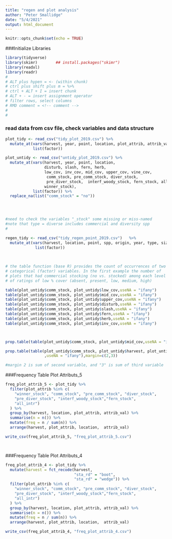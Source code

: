 ```yaml
---
title: "regen and plot analysis"
author: "Peter Smallidge"
date: "5/4/2021"
output: html_document
---
```


```r
knitr::opts_chunk$set(echo = TRUE)
```

###Initialize Libraries
```r

library(tidyverse)
library(skimr)        ## install.packages("skimr")
library(readxl)
library(readr)
#
# ALT plus hypen = <- (within chunk)
# ctrl plus shift plus m = %>% 
# ctrl + ALT + I = insert chunk
# ALT + - = insert assignment operator
# filter rows, select columns
# RMD comment = <!-- comment -->
# 
# 

```


### read data from csv file, check variables and data structure

```r

plot_tidy <- read_csv("tidy_plot_2019.csv") %>% 
  mutate_at(vars(harvest, year, point, location, plot_attrib, attrib_val),
            list(factor))

plot_untidy <- read_csv("untidy_plot_2019.csv") %>% 
  mutate_at(vars(harvest, year, point, location, 
                 disturb, slash, fern, herb, 
                 low_cov, inv_cov, mid_cov, upper_cov, vine_cov,
                  comm_stock, pre_comm_stock, diver_stock,
                  pre_diver_stock,  interf_woody_stock, fern_stock, all_intf,
                 winner_stock),
            list(factor)) %>% 
  replace_na(list("comm_stock" = "no"))
  



#need to check the variables "_stock" some missing or miss-named
#note that type = diverse includes commercial and diversity spp
#

regen_tidy <- read_csv("tidy_regen_point_2019.csv")   %>% 
  mutate_at(vars(harvest, location, point, spp, origin, year, type, size),
             list(factor))
  
  


```
```r
# the table function (base R) provides the count of occurrences of two 
# categorical (factor) variables. In the first example the number of 
# plots that had commercial stocking (no vs. stocked) among each level
# of ratings of low % cover (absent, present, low, medium, high)

table(plot_untidy$comm_stock, plot_untidy$low_cov,useNA = "ifany")
table(plot_untidy$comm_stock, plot_untidy$mid_cov,useNA = "ifany")
table(plot_untidy$comm_stock, plot_untidy$upper_cov,useNA = "ifany")
table(plot_untidy$comm_stock, plot_untidy$disturb,useNA = "ifany")
table(plot_untidy$comm_stock, plot_untidy$slash,useNA = "ifany")
table(plot_untidy$comm_stock, plot_untidy$fern,useNA = "ifany")
table(plot_untidy$comm_stock, plot_untidy$herb,useNA = "ifany")
table(plot_untidy$comm_stock, plot_untidy$inv_cov,useNA = "ifany")




```

```r

prop.table(table(plot_untidy$comm_stock, plot_untidy$mid_cov,useNA = "ifany"),margin=2)

prop.table(table(plot_untidy$comm_stock, plot_untidy$harvest, plot_untidy$location
                 ,useNA = "ifany"),margin=c(2,3))

#margin 2 is sum of second variable, and "3" is sum of third variable

```



###Frequency Table Plot Attributs_5
```r


freq_plot_attrib_5 <- plot_tidy %>% 
  filter(plot_attrib %in% c(
    "winner_stock", "comm_stock", "pre_comm_stock", "diver_stock",
    "pre_diver_stock", "interf_woody_stock","fern_stock", 
    "all_intr")
  ) %>% 
  group_by(harvest, location, plot_attrib, attrib_val) %>% 
  summarise(n = n()) %>% 
  mutate(freq = n / sum(n)) %>% 
  arrange(harvest, plot_attrib, location,  attrib_val)

write_csv(freq_plot_attrib_5, "freq_plot_attrib_5.csv")




```

###Frequency Table Plot Attributs_4
```r


freq_plot_attrib_4 <- plot_tidy %>% 
  mutate(harvest = fct_recode(harvest,
                              "sta_rd" = "boot",
                              "sta_rd" = "wedge")) %>% 
  filter(plot_attrib %in% c(
    "winner_stock", "comm_stock", "pre_comm_stock", "diver_stock",
    "pre_diver_stock", "interf_woody_stock","fern_stock", 
    "all_intr")
  ) %>% 
  group_by(harvest, location, plot_attrib, attrib_val) %>% 
  summarise(n = n()) %>% 
  mutate(freq = n / sum(n)) %>% 
  arrange(harvest, plot_attrib, location,  attrib_val)

write_csv(freq_plot_attrib_4, "freq_plot_attrib_4.csv")




```


